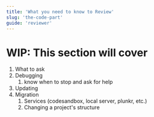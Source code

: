 ```yaml
---
title: 'What you need to know to Review'
slug: 'the-code-part'
guide: 'reviewer'
---
```


# WIP: This section will cover

1. What to ask
2. Debugging 
    1. know when to stop and ask for help
3. Updating
4. Migration
    1.  Services (codesandbox, local server, plunkr,  etc.)
    2.  Changing a project's structure